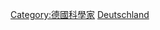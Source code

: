{{Commonscat|Geologists from Germany}}

[[Category:德國科學家|Category:德國科學家]]
[[Category:各國地質學家|Deutschland]]